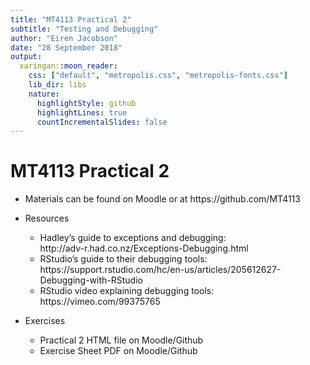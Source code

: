 ```yaml
---
title: "MT4113 Practical 2"
subtitle: "Testing and Debugging"
author: "Eiren Jacobson"
date: "28 September 2018"
output:
  xaringan::moon_reader:
    css: ["default", "metropolis.css", "metropolis-fonts.css"]
    lib_dir: libs
    nature:
      highlightStyle: github
      highlightLines: true
      countIncrementalSlides: false
---
```


# MT4113 Practical 2

- Materials can be found on Moodle or at https://github.com/MT4113

- Resources 
  - Hadley's guide to exceptions and debugging:  
    http://adv-r.had.co.nz/Exceptions-Debugging.html
  - RStudio's guide to their debugging tools:       
    https://support.rstudio.com/hc/en-us/articles/205612627-Debugging-with-RStudio
  - RStudio video explaining debugging tools: 
    https://vimeo.com/99375765

- Exercises
  - Practical 2 HTML file on Moodle/Github
  - Exercise Sheet PDF on Moodle/Github